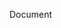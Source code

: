 Document

<!-- ![Logo](https://raw.githubusercontent.com/rudderlabs/rudder-server/master/resources/RudderStack.png) -->
